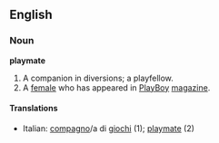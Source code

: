 ==English==

===Noun===

'''playmate'''

#A companion in diversions; a playfellow.
#A [[female]] who has appeared in [[PlayBoy]] [[magazine]].

====Translations====

*Italian: [[compagno]]/a di [[giochi]] (1); [[playmate]] (2)